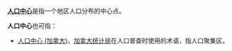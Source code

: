 '''[[人口中心|人口中心]]'''是指一个地区人口分布的中心点。

'''人口中心'''也可指： 
*[[人口中心_(加拿大)|人口中心 (加拿大)]]，[[加拿大统计局|加拿大统计局]]在人口普查时使用的术语，指人口聚集区。
{{disambig|cat=四字消歧義}}